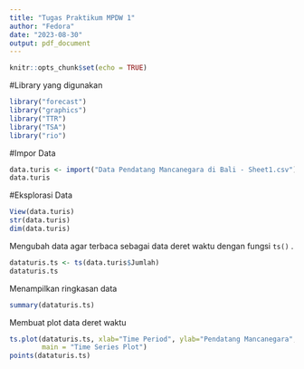```yaml
---
title: "Tugas Praktikum MPDW 1"
author: "Fedora"
date: "2023-08-30"
output: pdf_document
---
```


```r
knitr::opts_chunk$set(echo = TRUE)
```

#Library yang digunakan
```r
library("forecast")
library("graphics")
library("TTR")
library("TSA")
library("rio")
```

#Impor Data
```r
data.turis <- import("Data Pendatang Mancanegara di Bali - Sheet1.csv")
data.turis
```

#Eksplorasi Data
```r
View(data.turis)
str(data.turis)
dim(data.turis)
```

Mengubah data agar terbaca sebagai data deret waktu dengan fungsi `ts()` .
```r
dataturis.ts <- ts(data.turis$Jumlah)
dataturis.ts
```

Menampilkan ringkasan data
```r
summary(dataturis.ts)
```

Membuat plot data deret waktu
```r
ts.plot(dataturis.ts, xlab="Time Period", ylab="Pendatang Mancanegara", 
        main = "Time Series Plot")
points(dataturis.ts)
```